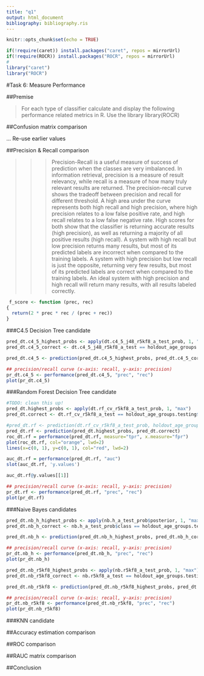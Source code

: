 ```yaml
---
title: "q1"
output: html_document
bibliography: bibliography.ris
---
```



```r
knitr::opts_chunk$set(echo = TRUE)
```


```r
if(!require(caret)) install.packages("caret", repos = mirrorUrl)
if(!require(ROCR)) install.packages("ROCR", repos = mirrorUrl)
#
library("caret")
library("ROCR")
```

<section>

#Task 6: Measure Performance

##Premise

>For each type of classifier calculate and display the following performance related metrics in R. Use the library library(ROCR)

<!--
• Confusion matrix estimation 6
• Precision vs. Recall estimation 4
• Accuracy estimation 4
• ROC(receiver operating characteristic curve) plot 3
• RAUC (receiver under the curve area) plot 3
-->

##Confusion matrix comparison

... Re-use earlier values

##Precision & Recall comparison

>>>Precision-Recall is a useful measure of success of prediction when the classes are very imbalanced. In information retrieval, precision is a measure of result relevancy, while recall is a measure of how many truly relevant results are returned.
The precision-recall curve shows the tradeoff between precision and recall for different threshold. A high area under the curve represents both high recall and high precision, where high precision relates to a low false positive rate, and high recall relates to a low false negative rate. High scores for both show that the classifier is returning accurate results (high precision), as well as returning a majority of all positive results (high recall).
A system with high recall but low precision returns many results, but most of its predicted labels are incorrect when compared to the training labels. A system with high precision but low recall is just the opposite, returning very few results, but most of its predicted labels are correct when compared to the training labels. An ideal system with high precision and high recall will return many results, with all results labeled correctly.

```r
 f_score <- function (prec, rec)
{
  return(2 * prec * rec / (prec + rec))
}
```

###C4.5 Decision Tree candidate

```r
pred_dt.c4_5_highest_probs <- apply(dt.c4_5_j48_r5kf8_a_test_prob, 1, "max") 
pred_dt.c4_5_correct <- dt.c4_5_j48_r5kf8_a_test == holdout_age_groups.testing$age_group

pred_dt.c4_5 <- prediction(pred_dt.c4_5_highest_probs, pred_dt.c4_5_correct)

## precision/recall curve (x-axis: recall, y-axis: precision)
pr_dt.c4_5 <- performance(pred_dt.c4_5, "prec", "rec")
plot(pr_dt.c4_5)
```

###Random Forest Decision Tree candidate

```r
#TODO: clean this up!
pred_dt.highest_probs <- apply(dt.rf_cv_r5kf8_a_test_prob, 1, "max") 
pred_dt.correct <- dt.rf_cv_r5kf8_a_test == holdout_age_groups.testing$age_group

#pred_dt.rf <- prediction(dt.rf_cv_r5kf8_a_test_prob, holdout_age_groups.testing$age_group)
pred_dt.rf <- prediction(pred_dt.highest_probs, pred_dt.correct)
roc_dt.rf = performance(pred_dt.rf, measure="tpr", x.measure="fpr")
plot(roc_dt.rf, col="orange", lwd=2) 
lines(x=c(0, 1), y=c(0, 1), col="red", lwd=2)

auc_dt.rf = performance(pred_dt.rf, "auc")
slot(auc_dt.rf, 'y.values')

auc_dt.rf@y.values[[1]]

## precision/recall curve (x-axis: recall, y-axis: precision)
pr_dt.rf <- performance(pred_dt.rf, "prec", "rec")
plot(pr_dt.rf)
```

###Naive Bayes candidates

```r
pred_dt.nb_h_highest_probs <- apply(nb.h_a_test_prob$posterior, 1, "max") 
pred_dt.nb_h_correct <- nb.h_a_test_prob$class == holdout_age_groups.testing$age_group

pred_dt.nb_h <- prediction(pred_dt.nb_h_highest_probs, pred_dt.nb_h_correct)

## precision/recall curve (x-axis: recall, y-axis: precision)
pr_dt.nb_h <- performance(pred_dt.nb_h, "prec", "rec")
plot(pr_dt.nb_h)
```

```r
pred_dt.nb_r5kf8_highest_probs <- apply(nb.r5kf8_a_test_prob, 1, "max") 
pred_dt.nb_r5kf8_correct <- nb.r5kf8_a_test == holdout_age_groups.testing$age_group

pred_dt.nb_r5kf8 <- prediction(pred_dt.nb_r5kf8_highest_probs, pred_dt.nb_r5kf8_correct)

## precision/recall curve (x-axis: recall, y-axis: precision)
pr_dt.nb_r5kf8 <- performance(pred_dt.nb_r5kf8, "prec", "rec")
plot(pr_dt.nb_r5kf8)
```

###KNN candidate

##Accuracy estimation comparison

##ROC comparison

##RAUC matrix comparison

##Conclusion

</section>
